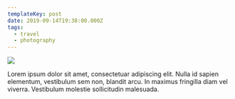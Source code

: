 ```yaml
---
templateKey: post
date: 2019-09-14T19:38:00.000Z
tags:
  - travel
  - photography
---
```

![](../../static/assets/20190914-IMG_3192.jpg)

Lorem ipsum dolor sit amet, consectetuar adipiscing elit. Nulla id sapien elementum, vestibulum sem non, blandit arcu. In maximus fringilla diam vel viverra. Vestibulum molestie sollicitudin malesuada.